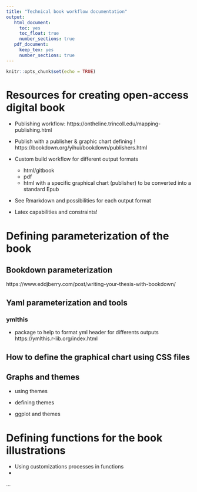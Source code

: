 ```yaml
---
title: "Technical book workflow documentation"
output: 
   html_document:
     toc: yes
     toc_float: true
     number_sections: true
   pdf_document:
     keep_tex: yes
     number_sections: true
---
```


```r
knitr::opts_chunk$set(echo = TRUE)
```

# Resources for creating open-access digital book

* Publishing workflow:
https://ontheline.trincoll.edu/mapping-publishing.html


* Publish with a publisher & graphic chart defining !
https://bookdown.org/yihui/bookdown/publishers.html

* Custom build workflow for different output formats
    * html/gitbook
    * pdf
    * html with a specific graphical chart (publisher) to be converted into a standard Epub
    
    
* See Rmarkdown and possibilities for each output format


* Latex capabilities and constraints!



# Defining parameterization of the book
## Bookdown parameterization
https://www.eddjberry.com/post/writing-your-thesis-with-bookdown/

## Yaml parameterization and tools

### **ymlthis**
* package to help to format yml header for differents outputs
https://ymlthis.r-lib.org/index.html


## How to define the graphical chart using CSS files 


## Graphs and themes

* using themes


* defining themes


* ggplot and themes


# Defining functions for the book illustrations
* Using customizations processes in functions
* 

...





